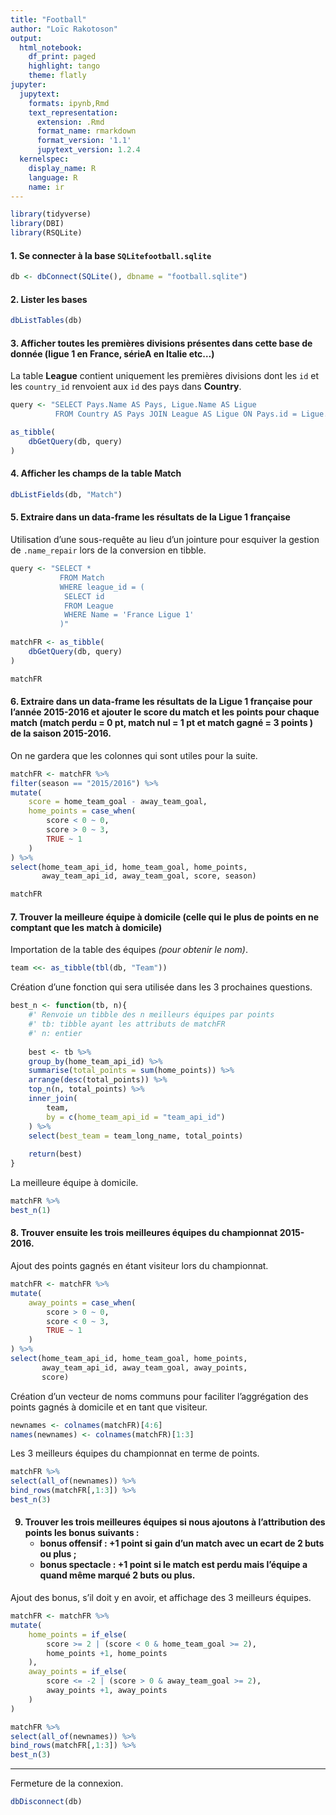 ```yaml
---
title: "Football"
author: "Loïc Rakotoson"
output:
  html_notebook:
    df_print: paged
    highlight: tango
    theme: flatly
jupyter:
  jupytext:
    formats: ipynb,Rmd
    text_representation:
      extension: .Rmd
      format_name: rmarkdown
      format_version: '1.1'
      jupytext_version: 1.2.4
  kernelspec:
    display_name: R
    language: R
    name: ir
---
```


```r
library(tidyverse)
library(DBI)
library(RSQLite)
```

#### 1. Se connecter à la base `SQLitefootball.sqlite`

```r
db <- dbConnect(SQLite(), dbname = "football.sqlite")
```

#### 2. Lister les bases

```r
dbListTables(db)
```

#### 3. Afficher toutes les premières divisions présentes dans cette base de donnée (ligue 1 en France, sérieA en Italie etc...)
La table **League** contient uniquement les premières divisions dont les `id` et les `country_id` renvoient aux `id` des pays dans **Country**.

```r
query <- "SELECT Pays.Name AS Pays, Ligue.Name AS Ligue
          FROM Country AS Pays JOIN League AS Ligue ON Pays.id = Ligue.country_id"

as_tibble(
    dbGetQuery(db, query)
)
```
#### 4. Afficher les champs de la table **Match**

```r
dbListFields(db, "Match")
```

#### 5. Extraire dans un data-frame les résultats de la Ligue 1 française
Utilisation d'une sous-requête au lieu d'un jointure pour esquiver la gestion de `.name_repair` lors de la conversion en tibble.

```r
query <- "SELECT *
           FROM Match
           WHERE league_id = (
            SELECT id
            FROM League
            WHERE Name = 'France Ligue 1'
           )"

matchFR <- as_tibble(
    dbGetQuery(db, query)
)

matchFR
```

#### 6. Extraire dans un data-frame les résultats de la Ligue 1 française pour l’année 2015-2016 et ajouter le score du match et les points pour chaque match (match perdu = 0 pt, match nul = 1 pt et match gagné = 3 points ) de la saison 2015-2016.
On ne gardera que les colonnes qui sont utiles pour la suite.

```r
matchFR <- matchFR %>% 
filter(season == "2015/2016") %>%
mutate(
    score = home_team_goal - away_team_goal,
    home_points = case_when(
        score < 0 ~ 0,
        score > 0 ~ 3,
        TRUE ~ 1
    )
) %>% 
select(home_team_api_id, home_team_goal, home_points,
       away_team_api_id, away_team_goal, score, season)

matchFR
```

#### 7. Trouver la meilleure équipe à domicile (celle qui le plus de points en ne comptant que les match à domicile)
Importation de la table des équipes *(pour obtenir le nom)*.

```r
team <<- as_tibble(tbl(db, "Team"))
```

Création d'une fonction qui sera utilisée dans les 3 prochaines questions.

```r
best_n <- function(tb, n){
    #' Renvoie un tibble des n meilleurs équipes par points
    #' tb: tibble ayant les attributs de matchFR
    #' n: entier
    
    best <- tb %>%
    group_by(home_team_api_id) %>%
    summarise(total_points = sum(home_points)) %>% 
    arrange(desc(total_points)) %>% 
    top_n(n, total_points) %>%
    inner_join(
        team,
        by = c(home_team_api_id = "team_api_id")
    ) %>% 
    select(best_team = team_long_name, total_points)
    
    return(best)
}
```

La meilleure équipe à domicile.

```r
matchFR %>%
best_n(1)
```

#### 8. Trouver ensuite les trois meilleures équipes du championnat 2015-2016.
Ajout des points gagnés en étant visiteur lors du championnat.

```r
matchFR <- matchFR %>%
mutate(
    away_points = case_when(
        score > 0 ~ 0,
        score < 0 ~ 3,
        TRUE ~ 1
    )
) %>%
select(home_team_api_id, home_team_goal, home_points,
       away_team_api_id, away_team_goal, away_points,
       score)
```

Création d'un vecteur de noms communs pour faciliter l'aggrégation des points gagnés à domicile et en tant que visiteur.

```r
newnames <- colnames(matchFR)[4:6]
names(newnames) <- colnames(matchFR)[1:3]
```

Les 3 meilleurs équipes du championnat en terme de points.

```r
matchFR %>%
select(all_of(newnames)) %>% 
bind_rows(matchFR[,1:3]) %>% 
best_n(3)
```

<h4> 9. Trouver les trois meilleures équipes si nous ajoutons à l’attribution des points les bonus suivants :
    <ul>
    <li> bonus offensif : +1 point si gain d’un match avec un ecart de 2 buts ou plus ;</li>
    <li> bonus spectacle : +1 point si le match est perdu mais l’équipe a quand même marqué 2 buts ou plus.</li>
    </ul>
</h4>

Ajout des bonus, s'il doit y en avoir, et affichage des 3 meilleurs équipes.

```r
matchFR <- matchFR %>% 
mutate(
    home_points = if_else(
        score >= 2 | (score < 0 & home_team_goal >= 2),
        home_points +1, home_points
    ),
    away_points = if_else(
        score <= -2 | (score > 0 & away_team_goal >= 2),
        away_points +1, away_points
    )
)

matchFR %>% 
select(all_of(newnames)) %>% 
bind_rows(matchFR[,1:3]) %>% 
best_n(3)
```

<hr>

Fermeture de la connexion.
```r
dbDisconnect(db)
```